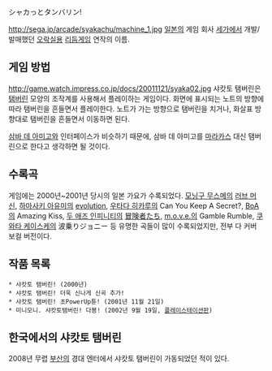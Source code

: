 シャカっとタンバリン!

http://sega.jp/arcade/syakachu/machine_1.jpg
[[일본]]의 게임 회사 [[세가]]에서 개발/발매했던 [[오락실]]용 [[리듬게임]] 연작의 이름.

== 게임 방법 ==
http://game.watch.impress.co.jp/docs/20011121/syaka02.jpg
샤캇토 탬버린은 [[탬버린]] 모양의 조작계를 사용해서 플레이하는 게임이다. 화면에 표시되는 노트의 방향에 따라 탬버린을 흔들면서 플레이한다. 노트가 가는 방향으로 탬버린을 치거나, 화살표 방향대로 탬버린을 흔들면서 이동하면 된다.

[[삼바 데 아미고]]와 인터페이스가 비슷하기 때문에, 삼바 데 아미고를 [[마라카스]] 대신 탬버린으로 한다고 생각하면 될 것이다.

== 수록곡 ==
게임에는 2000년~2001년 당시의 일본 가요가 수록되었다. [[모닝구 무스메]]의 [[러브 머신]], [[하마사키 아유미]]의 [[evolution]], [[우타다 히카루]]의 Can You Keep A Secret?, [[BoA]]의 Amazing Kiss, [[두 애즈 인피니티]]의 [[冒険者たち]], [[m.o.v.e.]]의 Gamble Rumble, [[쿠와타 케이스케]]의 波乗りジョニー 등 유명한 곡들이 많이 수록되었지만, 전부 다 커버 보컬 버전이다.

== 작품 목록 ==
 * 샤캇토 탬버린! (2000년)
 * 샤캇토 탬버린! 더욱 신나게 신곡 추가!
 * 샤캇토 탬버린! 초PowerUp튠! (2001년 11월 21일)
 * 미니모니. 샤캇토탬버린! 다뵹! (2002년 9월 19일, [[플레이스테이션]]판)

== 한국에서의 샤캇토 탬버린 ==
2008년 무렵 [[부산]]의 경대 엔터에서 샤캇토 탬버린이 가동되었던 적이 있다. 
